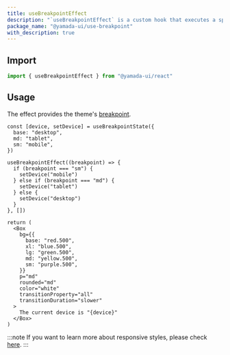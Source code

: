 ```yaml
---
title: useBreakpointEffect
description: "`useBreakpointEffect` is a custom hook that executes a specific callback function when the breakpoint changes."
package_name: "@yamada-ui/use-breakpoint"
with_description: true
---
```


## Import

```ts
import { useBreakpointEffect } from "@yamada-ui/react"
```

## Usage

The effect provides the theme's [breakpoint](/styled-system/theming/default-theme#breakpoint).

```tsx functional=true
const [device, setDevice] = useBreakpointState({
  base: "desktop",
  md: "tablet",
  sm: "mobile",
})

useBreakpointEffect((breakpoint) => {
  if (breakpoint === "sm") {
    setDevice("mobile")
  } else if (breakpoint === "md") {
    setDevice("tablet")
  } else {
    setDevice("desktop")
  }
}, [])

return (
  <Box
    bg={{
      base: "red.500",
      xl: "blue.500",
      lg: "green.500",
      md: "yellow.500",
      sm: "purple.500",
    }}
    p="md"
    rounded="md"
    color="white"
    transitionProperty="all"
    transitionDuration="slower"
  >
    The current device is "{device}"
  </Box>
)
```

:::note
If you want to learn more about responsive styles, please check [here](/styled-system/responsive-styles).
:::
